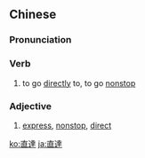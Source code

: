 {{also|直达}}
==Chinese==
{{zh-forms|s=直达}}

===Pronunciation===
{{zh-pron
|m=zhídá
|c=zik6 daat6
|mn=ti̍t-ta̍t
|cat=v
}}

===Verb===
{{zh-verb}}
# {{lb|zh|of a transportation tool}} to go [[directly]] to, to go [[nonstop]]

===Adjective===
{{zh-adj}}
# [[express]], [[nonstop]], [[direct]]

[[ko:直達]]
[[ja:直達]]